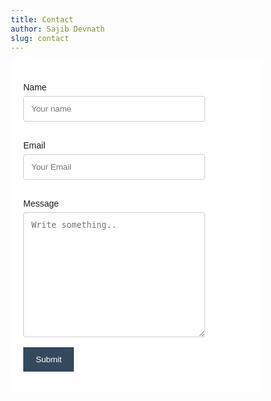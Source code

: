 ```yaml
---
title: Contact
author: Sajib Devnath
slug: contact
---
```




<style>
body {font-family: Arial, Helvetica, sans-serif;}
* {box-sizing: border-box;}

input[type=text], input[type=email], select, textarea {
  width: 80%;
  padding: 12px;
  border: 1px solid #ccc;
  border-radius: 4px;
  box-sizing: border-box;
  margin-top: 6px;
  margin-bottom: 16px;
  resize: vertical;
  align:left;
}

input[type=submit] {
  background-color: #34495E;
  color: white;
  padding: 12px 20px;
  border: none;
  cursor: pointer;
  align:left;
}

input[type=submit]:hover {
  background-color: #4C7393;
}

.new-form {
  border-radius: 5px;
  background-color: #ffffff;
  padding: 20px;
}
</style>

<div class="new-form">
  <form name="contact" method="POST" data-netlify="true" action="/thank-you/">
    <label for="fname">Name</label><br>
    <input type="text" id="fname" name="name" placeholder="Your name">

    <label for="lname">Email</label><br>
    <input type="email" id="lname" name="email" placeholder="Your Email">

    <label for="subject">Message</label><br>
    <textarea id="subject" name="message" placeholder="Write something.." style="height:200px"></textarea>
    <br>
    <input type="submit" value="Submit">
  </form>
</div>